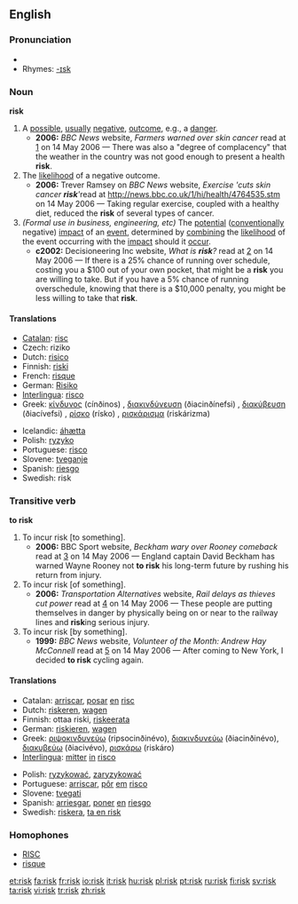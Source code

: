 ==English==
{{wikipedia}}

===Pronunciation===
* {{IPA|/ɹɪsk/}}
* Rhymes: [[Rhymes:English:-ɪsk|-ɪsk]]

===Noun===
'''risk'''

#A [[possible]], [[usually]] [[negative]], [[outcome]], e.g., a [[danger]].
#*'''2006:''' ''BBC News'' website, ''Farmers warned over skin cancer'' read at [http://news.bbc.co.uk/1/hi/northern_ireland/4764525.stm] on 14 May 2006 — There was also a "degree of complacency" that the weather in the country was not good enough to present a health '''risk'''.
#The [[likelihood]] of a negative outcome.
#*'''2006:''' Trever Ramsey on ''BBC News'' website, ''Exercise 'cuts skin cancer '''risk'''' ''read at [[http://news.bbc.co.uk/1/hi/health/4764535.stm]] on 14 May 2006 — Taking regular exercise, coupled with a healthy diet, reduced the '''risk''' of several types of cancer.
#''(Formal use in business, engineering, etc)'' The [[potential]] ([[conventionally]] negative) [[impact]] of an [[event]], determined by [[combining]] the [[likelihood]] of the event occurring with the [[impact]] should it [[occur]].
#*'''c2002:''' Decisioneering Inc website, ''What is '''risk'''?'' read at [http://www.decisioneering.com/risk-analysis.html] on 14 May 2006 — If there is a 25% chance of running over schedule, costing you a $100 out of your own pocket, that might be a '''risk''' you are willing to take. But if you have a 5% chance of running overschedule, knowing that there is a $10,000 penalty, you might be less willing to take that '''risk'''.

====Translations====
{{top}}
*[[Catalan]]: [[risc]] {{m}}
*Czech: riziko {{n}}
*Dutch: [[risico]] {{n}}
*Finnish: [[riski]]
*French: [[risque]] {{m}}
*German: [[Risiko]] {{n}}
*[[Interlingua]]: [[risco]]
*Greek: [[κίνδυνος]] (cínðinos) {{m}}, [[διακινδύνευση]] (ðiacinðínefsi) {{f}}, [[διακύβευση]] (ðiacívefsi) {{f}}, [[ρίσκο]] (rísko) {{n}}, [[ρισκάρισμα]] (riskárizma) {{n}}
{{mid}}
*Icelandic: [[áhætta]] {{f}}
*Polish: [[ryzyko]] {{n}}
*Portuguese: [[risco]] {{m}}
*Slovene: [[tveganje]] {{n}}
*Spanish: [[riesgo]] {{m}}
*Swedish: risk {{c}}
{{bottom}}

===Transitive verb===
'''to risk'''
#To incur risk [to something].
#*'''2006:''' BBC Sport website, ''Beckham wary over Rooney comeback'' read at [http://news.bbc.co.uk/sport1/hi/football/world_cup_2006/teams/england/4769433.stm] on 14 May 2006 — England captain David Beckham has warned Wayne Rooney not '''to risk''' his long-term future by rushing his return from injury.
#To incur risk [of something].
#*'''2006:''' ''Transportation Alternatives'' website, ''Rail delays as thieves cut power'' read at [http://news.bbc.co.uk/1/hi/england/merseyside/4972476.stm] on 14 May 2006 — These people are putting themselves in danger by physically being on or near to the railway lines and '''risk'''ing serious injury.
#To incur risk [by something].
#*'''1999:''' ''BBC News'' website, ''Volunteer of the Month: Andrew Hay McConnell'' read at [http://www.transalt.org/press/magazine/994Summer/12volunteer.html] on 14 May 2006 — After coming to New York, I decided '''to risk''' cycling again.

====Translations====
{{top}}
*Catalan: [[arriscar]], [[posar]] [[en]] [[risc]]
*Dutch: [[riskeren]], [[wagen]]
*Finnish: ottaa riski, [[riskeerata]]
*German: [[riskieren]], [[wagen]]
*Greek: [[ριψοκινδυνεύω]] (ripsocinðinévo), [[διακινδυνεύω]] (ðiacinðinévo), [[διακυβεύω]] (ðiacivévo), [[ρισκάρω]] (riskáro)
*[[Interlingua]]: [[mitter]] [[in]] [[risco]]
{{mid}}
*Polish: [[ryzykować]], [[zaryzykować]]
*Portuguese: [[arriscar]], [[pôr]] [[em]] [[risco]]
*Slovene: [[tvegati]]
*Spanish: [[arriesgar]], [[poner]] [[en]] [[riesgo]]
*Swedish: [[riskera]], [[ta en risk]]
{{bottom}}

===Homophones===
* [[RISC]]
* [[risque]]

[[et:risk]]
[[fa:risk]]
[[fr:risk]]
[[io:risk]]
[[it:risk]]
[[hu:risk]]
[[pl:risk]]
[[pt:risk]]
[[ru:risk]]
[[fi:risk]]
[[sv:risk]]
[[ta:risk]]
[[vi:risk]]
[[tr:risk]]
[[zh:risk]]